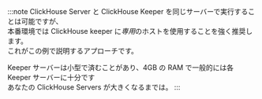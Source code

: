 

:::note
ClickHouse Server と ClickHouse Keeper を同じサーバーで実行することは可能ですが、  
本番環境では ClickHouse keeper に*専用*のホストを使用することを強く推奨します。  
これがこの例で説明するアプローチです。

Keeper サーバーは小型で済むことがあり、4GB の RAM で一般的には各 Keeper サーバーに十分です  
あなたの ClickHouse Servers が大きくなるまでは。
:::

